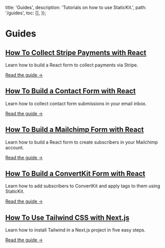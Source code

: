 
  title: 'Guides',
  description: 'Tutorials on how to use StaticKit.',
  path: '/guides',
  toc: [],
});

# Guides

<div className="py-8 pr-8">
  <h2 className="pb-2 font-semibold text-xl text-gray-800 leading-normal tracking-snug">
    <a href="/guides/stripe-payments-react">How To Collect Stripe Payments with React</a>
  </h2>
  <p className="pb-3 text-gray-600 leading-normal">Learn how to build a React form to collect payments via Stripe.</p>
  <p>
    <a href="/guides/stripe-payments-react" className="text-indigo-600 font-semibold">
      Read the guide &rarr;
    </a>
  </p>
</div>

<div className="py-8 pr-8">
  <h2 className="pb-2 font-semibold text-xl text-gray-800 leading-normal tracking-snug">
    <a href="/guides/contact-form-react">How To Build a Contact Form with React</a>
  </h2>
  <p className="pb-3 text-gray-600 leading-normal">Learn how to collect contact form submissions in your email inbox.</p>
  <p>
    <a href="/guides/contact-form-react" className="text-indigo-600 font-semibold">
      Read the guide &rarr;
    </a>
  </p>
</div>

<div className="py-8 pr-8">
  <h2 className="pb-2 font-semibold text-xl text-gray-800 leading-normal tracking-snug">
    <a href="/guides/mailchimp-react">How To Build a Mailchimp Form with React</a>
  </h2>
  <p className="pb-3 text-gray-600 leading-normal">Learn how to build a React form to create subscribers in your Mailchimp account.</p>
  <p>
    <a href="/guides/mailchimp-react" className="text-indigo-600 font-semibold">
      Read the guide &rarr;
    </a>
  </p>
</div>

<div className="py-8 pr-8">
  <h2 className="pb-2 font-semibold text-xl text-gray-800 leading-normal tracking-snug">
    <a href="/guides/convertkit-react">How To Build a ConvertKit Form with React</a>
  </h2>
  <p className="pb-3 text-gray-600 leading-normal">Learn how to add subscribers to ConvertKit and apply tags to them using StaticKit.</p>
  <p>
    <a href="/guides/convertkit-react" className="text-indigo-600 font-semibold">
      Read the guide &rarr;
    </a>
  </p>
</div>

<div className="py-8 pr-8">
  <h2 className="pb-2 font-semibold text-xl text-gray-800 leading-normal tracking-snug">
    <a href="/guides/next-js-tailwind">How To Use Tailwind CSS with Next.js</a>
  </h2>
  <p className="pb-3 text-gray-600 leading-normal">Learn how to install Tailwind in a Next.js project in five easy steps.</p>
  <p>
    <a href="/guides/next-js-tailwind" className="text-indigo-600 font-semibold">
      Read the guide &rarr;
    </a>
  </p>
</div>
